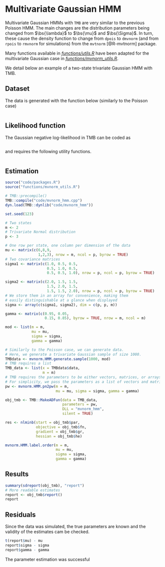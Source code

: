 # Multivariate Gaussian HMM

Multivariate Gaussian HMMs with `TMB` are very similar to the previous Poisson HMM.
The main changes are the distribution parameters being changed from $\bs{\lambda}$ to $\bs{\mu}$ and $\bs{\Sigma}$.
In turn, these cause the density function to change from `dpois` to `dmvnorm` (and from `rpois` to `rmvnorm` for simulations) from the `mvtnorm` [@R-mvtnorm] package.

Many functions available in *[functions/utils.R](#utils.R)* have been adapted for the multivariate Gaussian case in *[functions/mvnorm_utils.R](#mvnorm_utils.R)*.

We detail below an example of a two-state trivariate Gaussian HMM with TMB.

## Dataset
The data is generated with the function below (similarly to the Poisson case)
```r
```

## Likelihood function
The Gaussian negative log-likelihood in TMB can be coded as
```Rcpp
```

and requires the following utility functions.
```Rcpp
```

## Estimation
```r
source("code/packages.R")
source("functions/mvnorm_utils.R")

# TMB::precompile()
TMB::compile("code/mvnorm_hmm.cpp")
dyn.load(TMB::dynlib("code/mvnorm_hmm"))

set.seed(123)

# Two states
m <- 2
# Trivariate Normal distribution
p <- 3

# One row per state, one column per dimension of the data
mu <- matrix(c(6,8,9,
               1,2,3), nrow = m, ncol = p, byrow = TRUE)
# Two covariance matrices
sigma1 <- matrix(c(1.0, 0.5, 0.5,
                   0.5, 1.0, 0.5,
                   0.5, 0.5, 1.0), nrow = p, ncol = p, byrow = TRUE)

sigma2 <- matrix(c(2.0, 1.5, 1.5,
                   1.5, 2.0, 1.5,
                   1.5, 1.5, 2.0), nrow = p, ncol = p, byrow = TRUE)
# We store them in an array for convenience, making them
# easily distinguishable at a glance when displayed
sigma <- array(c(sigma1, sigma2), dim = c(p, p, m))

gamma <- matrix(c(0.95, 0.05,
                  0.15, 0.85), byrow = TRUE, nrow = m, ncol = m)

mod <- list(m = m,
            mu = mu,
            sigma = sigma,
            gamma = gamma)

# Similarly to the Poisson case, we can generate data.
# Here, we generate a trivariate Gaussian sample of size 1000.
TMBdata <- mvnorm.HMM.generate.sample(1000, mod)
# TMB requires a list
TMB_data <- list(x = TMBdata$data,
                 m = m)
# TMB requires the parameters to be either vectors, matrices, or arrays.
# For simplicity, we pass the parameters as a list of vectors and matrices.
pw <- mvnorm.HMM.pn2pw(m = m,
                       mu = mu, sigma = sigma, gamma = gamma)

obj_tmb <- TMB::MakeADFun(data = TMB_data,
                          parameters = pw,
                          DLL = "mvnorm_hmm",
                          silent = TRUE)

res <- nlminb(start = obj_tmb$par,
              objective = obj_tmb$fn,
              gradient = obj_tmb$gr,
              hessian = obj_tmb$he)

mvnorm.HMM.label.order(m = m,
                       mu = mu,
                       sigma = sigma,
                       gamma = gamma)
```

## Results
```r
summary(sdreport(obj_tmb), "report")
# More readable estimates
report <- obj_tmb$report()
report
```

## Residuals
Since the data was simulated, the true parameters are known and the validity of the estimates cam be checked.
```r
t(report$mu) - mu
report$sigma - sigma
report$gamma - gamma
```
The parameter estimation was successful
